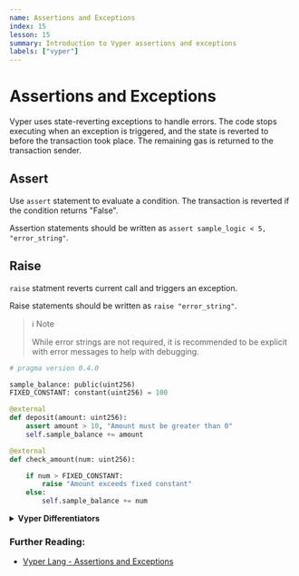 ```yaml
---
name: Assertions and Exceptions
index: 15
lesson: 15
summary: Introduction to Vyper assertions and exceptions
labels: ["vyper"]
---
```


# Assertions and Exceptions

Vyper uses state-reverting exceptions to handle errors. The code stops executing when an exception is triggered, and the state is reverted to before the transaction took place. The remaining gas is returned to the transaction sender.

## Assert

Use `assert` statement to evaluate a condition. The transaction is reverted if the condition returns "False".

Assertion statements should be written as `assert sample_logic < 5, "error_string"`.

## Raise

`raise` statment reverts current call and triggers an exception.

Raise statements should be written as `raise "error_string"`.

> ℹ️ Note
>
> While error strings are not required, it is recommended to be explicit with error messages to help with debugging.

```python
# pragma version 0.4.0

sample_balance: public(uint256)
FIXED_CONSTANT: constant(uint256) = 100

@external
def deposit(amount: uint256):
    assert amount > 10, "Amount must be greater than 0"
    self.sample_balance += amount

@external
def check_amount(num: uint256):

    if num > FIXED_CONSTANT:
        raise "Amount exceeds fixed constant"
    else:
        self.sample_balance += num
```

<details>
  <summary>
    <strong>Vyper Differentiators</strong>
  </summary>
  <ul>
    <li>Vyper does not have `require` keyword.</li>
  </ul>
</details>

### Further Reading:

- [Vyper Lang - Assertions and Exceptions](https://docs.vyperlang.org/en/latest/statements.html#assertions-and-exceptions)
